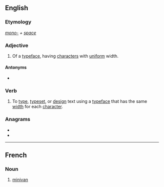 ==English==
{{wikipedia|monospace font}}

===Etymology===
''[[mono-]] + [[space]]''

===Adjective===
{{en-adj|-}}

# Of a [[typeface]], having [[character]]s with [[uniform]] width.

====Antonyms====
* {{l|en|proportional}}

===Verb===
{{en-verb|monospaces|monospacing|monospaced}}
# To [[type]], [[typeset]], or [[design]] text using a [[typeface]] that has the same [[width]] for each [[character]].

===Anagrams===
* {{l|en|manoscope}}
* {{l|en|moonscape}}

----

==French==

===Noun===
{{fr-noun|m}}

# [[minivan]]